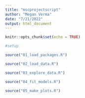 ```yaml
---
title: "mscprojectscript"
author: "Megan Verma"
date: "7/21/2022"
output: html_document
---
```


```r
knitr::opts_chunk$set(echo = TRUE)
```

```r
#setup 

source("01_load_packages.R")

source("02_load_data.R")

source("03_explore_data.R")

source("04_fit_models.R")

source("05_make_plots.R")
```

